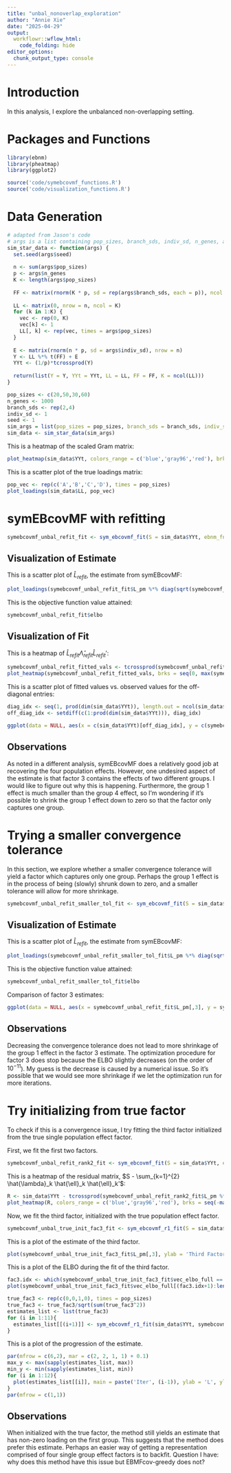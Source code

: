 ```yaml
---
title: "unbal_nonoverlap_exploration"
author: "Annie Xie"
date: "2025-04-29"
output: 
  workflowr::wflow_html:
    code_folding: hide
editor_options:
  chunk_output_type: console
---
```


# Introduction
In this analysis, I explore the unbalanced non-overlapping setting.

# Packages and Functions

```r
library(ebnm)
library(pheatmap)
library(ggplot2)
```

```r
source('code/symebcovmf_functions.R')
source('code/visualization_functions.R')
```

# Data Generation

```r
# adapted from Jason's code
# args is a list containing pop_sizes, branch_sds, indiv_sd, n_genes, and seed
sim_star_data <- function(args) {
  set.seed(args$seed)
  
  n <- sum(args$pop_sizes)
  p <- args$n_genes
  K <- length(args$pop_sizes)
  
  FF <- matrix(rnorm(K * p, sd = rep(args$branch_sds, each = p)), ncol = K)
  
  LL <- matrix(0, nrow = n, ncol = K)
  for (k in 1:K) {
    vec <- rep(0, K)
    vec[k] <- 1
    LL[, k] <- rep(vec, times = args$pop_sizes)
  }
  
  E <- matrix(rnorm(n * p, sd = args$indiv_sd), nrow = n)
  Y <- LL %*% t(FF) + E
  YYt <- (1/p)*tcrossprod(Y)
  
  return(list(Y = Y, YYt = YYt, LL = LL, FF = FF, K = ncol(LL)))
}
```

```r
pop_sizes <- c(20,50,30,60)
n_genes <- 1000
branch_sds <- rep(2,4)
indiv_sd <- 1
seed <- 1
sim_args = list(pop_sizes = pop_sizes, branch_sds = branch_sds, indiv_sd = indiv_sd, n_genes = n_genes, seed = seed)
sim_data <- sim_star_data(sim_args)
```

This is a heatmap of the scaled Gram matrix:
```r
plot_heatmap(sim_data$YYt, colors_range = c('blue','gray96','red'), brks = seq(-max(abs(sim_data$YYt)), max(abs(sim_data$YYt)), length.out = 50))
```

This is a scatter plot of the true loadings matrix:
```r
pop_vec <- rep(c('A','B','C','D'), times = pop_sizes)
plot_loadings(sim_data$LL, pop_vec)
```

# symEBcovMF with refitting

```r
symebcovmf_unbal_refit_fit <- sym_ebcovmf_fit(S = sim_data$YYt, ebnm_fn = ebnm_point_exponential, K = 4, maxiter = 100, rank_one_tol = 10^(-8), tol = 10^(-8), refit_lam = TRUE)
```

## Visualization of Estimate
This is a scatter plot of $\hat{L}_{refit}$, the estimate from symEBcovMF:
```r
plot_loadings(symebcovmf_unbal_refit_fit$L_pm %*% diag(sqrt(symebcovmf_unbal_refit_fit$lambda)), pop_vec)
```

This is the objective function value attained:
```r
symebcovmf_unbal_refit_fit$elbo
```

## Visualization of Fit

This is a heatmap of $\hat{L}_{refit}\hat{\Lambda}_{refit}\hat{L}_{refit}'$:
```r
symebcovmf_unbal_refit_fitted_vals <- tcrossprod(symebcovmf_unbal_refit_fit$L_pm %*% diag(sqrt(symebcovmf_unbal_refit_fit$lambda)))
plot_heatmap(symebcovmf_unbal_refit_fitted_vals, brks = seq(0, max(symebcovmf_unbal_refit_fitted_vals), length.out = 50))
```

This is a scatter plot of fitted values vs. observed values for the off-diagonal entries:
```r
diag_idx <- seq(1, prod(dim(sim_data$YYt)), length.out = ncol(sim_data$YYt))
off_diag_idx <- setdiff(c(1:prod(dim(sim_data$YYt))), diag_idx) 

ggplot(data = NULL, aes(x = c(sim_data$YYt)[off_diag_idx], y = c(symebcovmf_unbal_refit_fitted_vals)[off_diag_idx])) + geom_point() + ylim(-1, 5) + xlim(-1,5) + xlab('Observed Values') + ylab('Fitted Values') + geom_abline(slope = 1, intercept = 0, color = 'red')
```

## Observations
As noted in a different analysis, symEBcovMF does a relatively good job at recovering the four population effects. However, one undesired aspect of the estimate is that factor 3 contains the effects of two different groups. I would like to figure out why this is happening. Furthermore, the group 1 effect is much smaller than the group 4 effect, so I'm wondering if it's possible to shrink the group 1 effect down to zero so that the factor only captures one group.

# Trying a smaller convergence tolerance
In this section, we explore whether a smaller convergence tolerance will yield a factor which captures only one group. Perhaps the group 1 effect is in the process of being (slowly) shrunk down to zero, and a smaller tolerance will allow for more shrinkage.

```r
symebcovmf_unbal_refit_smaller_tol_fit <- sym_ebcovmf_fit(S = sim_data$YYt, ebnm_fn = ebnm_point_exponential, K = 4, maxiter = 100, rank_one_tol = 10^(-15), tol = 10^(-8), refit_lam = TRUE)
```

## Visualization of Estimate
This is a scatter plot of $\hat{L}_{refit}$, the estimate from symEBcovMF:
```r
plot_loadings(symebcovmf_unbal_refit_smaller_tol_fit$L_pm %*% diag(sqrt(symebcovmf_unbal_refit_smaller_tol_fit$lambda)), pop_vec)
```

This is the objective function value attained:
```r
symebcovmf_unbal_refit_smaller_tol_fit$elbo
```

Comparison of factor 3 estimates:
```r
ggplot(data = NULL, aes(x = symebcovmf_unbal_refit_fit$L_pm[,3], y = symebcovmf_unbal_refit_smaller_tol_fit$L_pm[,3])) + geom_point() + geom_abline(slope = 1, intercept = 0, color = 'red')
```

## Observations
Decreasing the convergence tolerance does not lead to more shrinkage of the group 1 effect in the factor 3 estimate. The optimization procedure for factor 3 does stop because the ELBO slightly decreases (on the order of $10^{-11}$). My guess is the decrease is caused by a numerical issue. So it's possible that we would see more shrinkage if we let the optimization run for more iterations.

# Try initializing from true factor
To check if this is a convergence issue, I try fitting the third factor initialized from the true single population effect factor. 

First, we fit the first two factors.
```r
symebcovmf_unbal_refit_rank2_fit <- sym_ebcovmf_fit(S = sim_data$YYt, ebnm_fn = ebnm_point_exponential, K = 2, maxiter = 100, rank_one_tol = 10^(-8), tol = 10^(-8), refit_lam = TRUE)
```

This is a heatmap of the residual matrix, $S - \sum_{k=1}^{2} \hat{\lambda}_k \hat{\ell}_k \hat{\ell}_k'$:
```r
R <- sim_data$YYt - tcrossprod(symebcovmf_unbal_refit_rank2_fit$L_pm %*% diag(sqrt(symebcovmf_unbal_refit_rank2_fit$lambda)))
plot_heatmap(R, colors_range = c('blue','gray96','red'), brks = seq(-max(abs(R)), max(abs(R)), length.out = 50))
```

Now, we fit the third factor, initialized with the true population effect factor.
```r
symebcovmf_unbal_true_init_fac3_fit <- sym_ebcovmf_r1_fit(S = sim_data$YYt, symebcovmf_unbal_refit_rank2_fit, ebnm_fn = ebnm::ebnm_point_exponential, maxiter = 100, tol = 10^(-8), v_init = rep(c(0,0,1,0), times = pop_sizes))
```

This is a plot of the estimate of the third factor.
```r
plot(symebcovmf_unbal_true_init_fac3_fit$L_pm[,3], ylab = 'Third Factor')
```

This is a plot of the ELBO during the fit of the third factor.
```r
fac3.idx <- which(symebcovmf_unbal_true_init_fac3_fit$vec_elbo_full == 3)
plot(symebcovmf_unbal_true_init_fac3_fit$vec_elbo_full[(fac3.idx+1):length(symebcovmf_unbal_true_init_fac3_fit$vec_elbo_full)], ylab = 'ELBO')
```

```r
true_fac3 <- rep(c(0,0,1,0), times = pop_sizes)
true_fac3 <- true_fac3/sqrt(sum(true_fac3^2))
estimates_list <- list(true_fac3)
for (i in 1:11){
  estimates_list[[(i+1)]] <- sym_ebcovmf_r1_fit(sim_data$YYt, symebcovmf_unbal_refit_rank2_fit, ebnm_fn = ebnm::ebnm_point_exponential, maxiter = i, tol = 10^(-8), v_init = rep(c(0,0,1,0), times = pop_sizes))$L_pm[,3]
}
```

This is a plot of the progression of the estimate.
```r
par(mfrow = c(6,2), mar = c(2, 2, 1, 1) + 0.1)
max_y <- max(sapply(estimates_list, max))
min_y <- min(sapply(estimates_list, min))
for (i in 1:12){
  plot(estimates_list[[i]], main = paste('Iter', (i-1)), ylab = 'L', ylim = c(min_y, max_y))
}
par(mfrow = c(1,1))
```

## Observations
When initialized with the true factor, the method still yields an estimate that has non-zero loading on the first group. This suggests that the method does prefer this estimate. Perhaps an easier way of getting a representation comprised of four single group effect factors is to backfit. Question I have: why does this method have this issue but EBMFcov-greedy does not?

